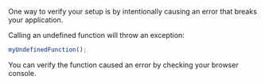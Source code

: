 One way to verify your setup is by intentionally causing an error that breaks your application.

Calling an undefined function will throw an exception:

```js
myUndefinedFunction();
```

You can verify the function caused an error by checking your browser console.
